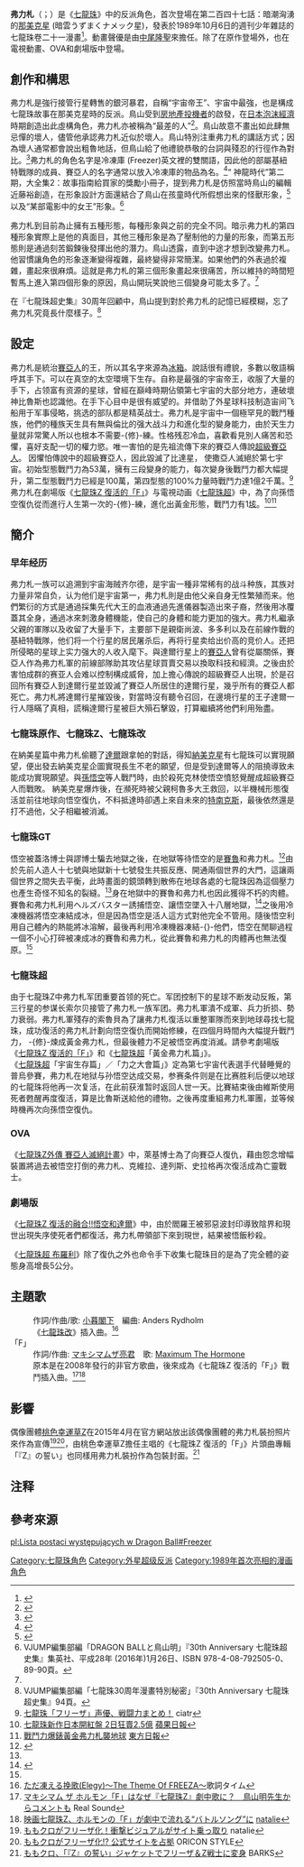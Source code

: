 {{noteTA|G1=DragonBall}}
{{Infobox animanga character
| name         =  弗力札
| japanese     = フリーザ
| english      = Frieza
| romaji       = Furīza
| series       = [[七龍珠|七龍珠]]
| image        =
| caption      = 
| first        = [[七龍珠|七龍珠]]第247話
| last         = 
| creator      =[[鳥山明|鳥山明]]
| voiced by    ={{flagicon|Japan}} [[中尾隆聖|中尾隆聖]]<br>{{flagicon|HK}} [[盧國權|盧國權]]/[[張炳強|張炳強]]/[[梁耀昌|梁耀昌]] ([[七龍珠Z|七龍珠Z]])<br>{{flagicon|HK}} [[梁耀昌|梁耀昌]] ([[七龍珠GT|七龍珠GT]])<br>{{flagicon|HK}} [[招世亮|招世亮]] ([[七龍珠_(動畫)|龍珠改]])<br>{{flagicon|HK}} [[伍博民|伍博民]] ([[七龍珠超|七龍珠超]])<br>{{flagicon|Taiwan}} 王慕航 ([[七龍珠Z|七龍珠Z]]<ref group="注">[[卫视中文台|卫视中文台]]</ref>／[[七龍珠GT|七龍珠GT]])<br>{{flagicon|Taiwan}} [[符爽|符爽]]<ref group="注">[[七龍珠Z_復活的融合!!悟空和達爾|七龍珠Z 復活的融合!!悟空和達爾]]、[[七龍珠Z_復活的「F」|七龍珠Z 復活的「F」]]</ref> ([[七龍珠Z|七龍珠Z]]劇場版)<br>{{flagicon|Taiwan}} [[胡大衛|胡大衛]] ([[七龍珠Z|七龍珠Z]]<ref group="注">巨童文化版</ref>)<br>{{flagicon|Taiwan}} [[孫中台|孫中台]]<ref group="注">ep.1</ref>→[[何志威|何志威]] ([[七龍珠改|七龍珠改]]/[[七龍珠超|七龍珠超]])<br />{{flagicon|Taiwan}} [[孫誠|孫誠]] ([[七龍珠超_布羅利|七龍珠超 布羅利]])<br>{{flagicon|China}} 刘钦 ([[七龍珠Z_復活的「F」|七龍珠Z 復活的「F」]])<br>{{flagicon|China}} [[图特哈蒙|冯盛]] ([[七龍珠超_布羅利|七龍珠超 布羅利]])
| oaux1 name=各地譯名
| oaux1= {{flagicon|China}} 弗-{}-利萨<br />{{flagicon|Taiwan}} 弗-{}-力札、弗-{}-利沙、飛里沙<br />{{flagicon|HK}} 菲-{}-利
| nickname     =
| alias        =
| age          =
| gender       =
| species      =[[外星人|外星人]]
| born         =
| death        =
| relatives    =弗洛斯特 (第6宇宙的族人)<br>齊爾德 (祖先)<br>[[库尔德王|库尔德王]] (父)<br>[[克維拉_(龍珠)|克維拉]] (兄)<br>克力札 (兒子)
}}
'''弗力札'''（{{lang-ja|フリーザ}}；{{lang-en|Frieza}}）是《[[七龍珠|七龍珠]]》中的反派角色，首次登場在第二百四十七話：暗潮洶湧的[[那美克星|那美克星]] (暗雲うずまくナメック星)，發表於1989年10月6日的週刊少年雜誌的七龍珠卷二十一漫畫<ref>{{cite web |url=http://mediaarts-db.jp/mg/magazines/322264 |title=週刊少年JUMP　1989/10/06　表示号数47 |website=Media Arts Database |publisher=Agency for Cultural Affairs |language=ja |accessdate=March 21, 2017 |archive-url=https://web.archive.org/web/20181024035314/https://mediaarts-db.jp/mg/magazines/322264 |archive-date=2018-10-24 |dead-url=yes }}</ref>。動畫聲優是由[[中尾隆聖|中尾隆聖]]來擔任。除了在原作登場外，也在電視動畫、OVA和劇場版中登場。

==創作和構思==
弗力札是強行接管行星轉售的銀河暴君，自稱“宇宙帝王”、宇宙中最強，也是構成七龍珠故事在那美克星時的反派。鳥山受到[[房地產|房地產]][[投機者|投機者]]的啟發，在[[日本泡沫經濟|日本泡沫經濟]]時期創造出此虛構角色，弗力札亦被稱為“最差的人”<ref name="Story">{{cite book |title=DRAGON BALL 大全集 2: 故事指南|year=1995|publisher=Shueisha|pages=261–265|language =ja|isbn=4-08-782752-6}}</ref>。鳥山故意不畫出如此肆無忌憚的壞人，儘管他承認弗力札近似於壞人。鳥山特別注重弗力札的講話方式；因為壞人通常都會說出粗魯地話，但鳥山給了他禮貌恭敬的台詞與殘忍的行徑作為對比。<ref name="SuperHistory">{{cite book |title=DRAGON BALL超史集30週年 - 超級歷史書 -|year=2016|publisher=Shueisha|pages=88–93|language=ja|isbn=978-4-08-792505-0}}</ref>弗力札的角色名字是冷凍庫 (Freezer)英文裡的雙關語，因此他的部屬基紐特戰隊的成員、賽亞人的名字通常以放入冷凍庫的物品為名。<ref name="TenkaDen">{{cite book |title=DRAGON BALL天下一伝說|year=2004|publisher=Shueisha|pages=80–91|language=ja|isbn=4-08-873705-9}}</ref>“ 神龍時代”第二期，大全集2：故事指南給買家的獎勵小冊子，提到弗力札是仿照當時鳥山的編輯近藤裕創造，在形象設計方面還結合了鳥山在孩童時代所假想出來的怪獸形象，<ref name="ST2">{{cite magazine |title=神龍時代2|publisher=Shueisha |page=6 |year=1995| language=ja}}</ref>以及“某部電影中的女王”形象。<ref name="30th">VJUMP編集部編「DRAGON BALLと鳥山明」『30th Anniversary 七龍珠超史集』集英社、平成28年 (2016年)1月26日、ISBN 978-4-08-792505-0、89-90頁。</ref>

弗力札到目前為止擁有五種形態，每種形象與之前的完全不同。暗示弗力札的第四種形象實際上是他的真面目，其他三種形象是為了壓制他的力量的形象，而第五形態則是通過刻苦鍛鍊後發揮出他的潛力。鳥山透露，直到中途才想到改變弗力札。他習慣讓角色的形象逐漸變得複雜，最終變得非常簡潔。如果他們的外表過於複雜，畫起來很麻煩。這就是弗力札的第三個形象畫起來很痛苦，所以維持的時間短暫馬上進入第四個形象的原因，鳥山開玩笑說他三個變身可能太多了。<ref name="SuperHistory"/>

在『七龍珠超史集』30周年回顧中，鳥山提到對於弗力札的記憶已經模糊，忘了弗力札究竟長什麼樣子。<ref>VJUMP編集部編「七龍珠30周年漫畫特別秘密」『30th Anniversary 七龍珠超史集』94頁。</ref>

==設定==
弗力札是統治[[賽亞人|賽亞人]]的王，所以其名字來源為[[冰箱|冰箱]]。說話很有禮貌，多數以敬語稱呼其手下。可以在真空的太空環境下生存。自称是最强的宇宙帝王，收服了大量的手下，占领富有资源的星球，曾經在巔峰時期佔領第七宇宙的大部分地方，連破壞神比魯斯也認識他。在手下心目中是很有威望的。并借助了外星球科技制造宙间飞船用于军事侵略，挑选的部队都是精英战士。弗力札是宇宙中一個極罕見的戰鬥種族，他們的種族天生具有無與倫比的强大战斗力和進化型的變身能力，由於天生力量就非常驚人所以也根本不需要-{修}-練。性格残忍冷血，喜歡看見別人痛苦和恐懼，喜好支配一切的權力慾。唯一害怕的是先祖流傳下來的賽亞人傳說[[超級賽亞人|超級賽亞人]]。 因懼怕傳說中的超級賽亞人，因此毀滅了比達星， 使撒亞人滅絕於第七宇宙。初始型態戰鬥力為53萬，擁有三段變身的能力，每次變身後戰鬥力都大幅提升，第二型態戰鬥力已經是100萬，第四型態的100%力量時戰鬥力達1億2千萬。<ref>[http://ciatr.jp/topics/55811 七龍珠「フリーザ」声優、戦闘力まとめ！] {{Wayback|url=http://ciatr.jp/topics/55811 |date=20160625110525 }}ciatr{{ja}}</ref>弗力札在劇場版《[[七龍珠Z_復活的「F」|七龍珠Z 復活的「F」]]》与電視动画《[[七龍珠超|七龍珠超]]》中，為了向孫悟空復仇從而進行人生第一次的-{修}-練，進化出黃金形態，戰鬥力有1[[垓|垓]]。<ref>[http://www.appledaily.com.tw/realtimenews/article/fun/20150421/596703/ 七龍珠新作日本開紅盤 2日狂賣2.5億] {{Wayback|url=http://www.appledaily.com.tw/realtimenews/article/fun/20150421/596703/ |date=20171016023617 }}[[蘋果日報|蘋果日報]]{{zh-tw}}</ref><ref>[http://orientaldaily.on.cc/cnt/lifestyle/20150521/00300_001.html 戰鬥力爆錶黃金弗力札襲地球] {{Wayback|url=http://orientaldaily.on.cc/cnt/lifestyle/20150521/00300_001.html |date=20191119123803 }}[[東方日報|東方日報]]{{zh-hk}}</ref>

==簡介==

===早年经历===
弗力札一族可以追溯到宇宙海贼齐尔德，是宇宙一種非常稀有的战斗种族，其族对力量非常自负，认为他们是宇宙第一，弗力札則是由他父亲自身无性繁殖而来。他們繁衍的方式是通過採集先代大王的血液通過先進儀器製造出來子裔，然後用冰覆蓋其全身，通過冰來刺激身體機能，使自己的身體和能力更加的強大。弗力札繼承父親的軍隊以及收留了大量手下，主要部下是親衛尚波、多多利以及在前線作戰的基紐特戰隊，他们将一个行星的居民屠杀后，再将行星卖给出价高的竞价人。还把所侵略的星球上实力强大的人收入麾下。與達爾行星上的[[賽亞人|賽亞人]]曾有從屬關係，賽亞人作為弗力札軍的前線部隊助其攻佔星球買賣交易以換取科技和經濟。之後由於害怕成群的赛亚人会难以控制構成威脅，加上擔心傳說的超級賽亞人出現，於是召回所有賽亞人到達爾行星並毀滅了賽亞人所居住的達爾行星，幾乎所有的賽亞人都死亡。弗力札將達爾行星摧毀後，對當時沒有聽令召回，在邊境行星的王子達爾一行人隱瞞了真相，謊稱達爾行星被巨大殞石擊毀，打算繼續將他們利用殆盡。

===七龍珠原作、七龍珠Z、七龍珠改===
在納美星篇中弗力札偷聽了[[達爾|達爾]]跟拿帕的對話，得知[[納美克星|納美克星]]有七龍珠可以實現願望，便出發去納美克星企圖實現長生不老的願望，但是受到達爾等人的阻撓導致未能成功實現願望。與[[孫悟空_(七龍珠)|孫悟空]]等人戰鬥時，由於殺死克林使悟空憤怒覺醒成超級賽亞人而戰敗。 納美克星爆炸後，在瀕死時被父親柯魯多大王救回，以半機械形態復活並前往地球向悟空復仇，不料抵達時卻遇上來自未來的[[特南克斯|特南克斯]]，最後依然還是打不過他，父子相繼被消滅。

===七龍珠GT===
{{main|七龍珠GT#終極人造人篇}}悟空被蓋洛博士與謬博士騙去地獄之後，在地獄等待悟空的是[[斯路|賽魯]]和弗力札。<ref name=":2">{{Cite comic||cartoonist=[[東映|東映]]、[[東映動畫|東映動畫]]、[[富士電視台|富士電視台]]|story=[[七龍珠GT|七龍珠GT]]|title=地獄の魔戦士!セル&フリーザ復活|volume=43|date=1997年4月23日}}</ref>由於先前人造人十七號與地獄新十七號發生共振反應、開通兩個世界的大門，這讓兩個世界之間失去平衡，此時畫面的鏡頭轉到散佈在地球各處的七龍珠因為這個壓力也產生奇怪不知名的裂縫。<ref name=":2" />身在地獄中的賽魯和弗力札也因此獲得不朽的肉體。賽魯和弗力札利用ヘルズバスター誘捕悟空、讓悟空墜入十八層地獄，<ref name=":3">{{Cite comic|cartoonist=[[東映|東映]]、[[東映動畫|東映動畫]]、[[富士電視台|富士電視台]]|story=[[七龍珠GT|七龍珠GT]]|title=究極の人造人間! 二人の17号合体|date=1997年4月30日|number=44}}</ref>之後用冷凍機器將悟空凍結成冰，但是因為悟空是活人這方式對他完全不管用。隨後悟空利用自己體內的熱能將冰溶解，最後再利用冷凍機器凍結-{}-他們，悟空在閒聊過程一個不小心打碎被凍成冰的賽魯和弗力札，從此賽魯和弗力札的肉體再也無法復原。<ref name=":3" />

===七龍珠超===
由于七龍珠Z中弗力札军团重要首领的死亡。军团控制下的星球不断发动反叛，第三行星的参谋长索尔贝接管了弗力札一族军团。弗力札軍潰不成軍、兵力折损、勢力衰弱。弗力札軍殘存的索魯貝為了讓弗力札復活以重整軍隊而來到地球尋找七龍珠，成功復活的弗力札計劃向悟空復仇而開始修練，在四個月時間內大幅提升戰鬥力， -{修}-煉成黃金弗力札，但最後體力不足被悟空再度消滅。請參考劇場版《[[七龍珠Z_復活的「F」|七龍珠Z 復活的「F」]]》和《[[七龍珠超|七龍珠超]]「黃金弗力札篇」》。<br/>

《[[七龍珠超|七龍珠超]]「宇宙生存篇」／「力之大會篇」》定為第七宇宙代表選手代替睡覺的普烏參賽，弗力札在地狱与孙悟空达成交易，参赛条件则是在比赛胜利后便以地球的七龍珠将他再一次复活，在此前获淮暂时返回人世一天。比賽結束後由維斯使用死者甦醒再度復活，算是比魯斯送給他的禮物。之後再度重組弗力札軍團，並等候時機再次向孫悟空復仇。<br />

===OVA===
《[[七龍珠Z外傳_賽亞人滅絕計畫|七龍珠Z外傳 賽亞人滅絕計畫]]》中，萊基博士為了向賽亞人復仇，藉由怨念增幅裝置將過去被悟空打倒的弗力札、克維拉、達列斯、史拉格再次復活成為亡靈戰士。

===劇場版===
《[[七龍珠Z_復活的融合!!悟空和達爾|七龍珠Z 復活的融合!!悟空和達爾]]》中，由於閻羅王被邪惡波封印導致陰界和現世出現失序使死者們都復活，弗力札帶領部下來到現世，結果被悟飯秒殺。

《[[七龍珠超_布羅利|七龍珠超 布羅利]]》除了復仇之外也命令手下收集七龍珠目的是為了完全體的姿態身高增長5公分。

==主題歌==
;{{lang|ja|ただ凍える挽歌(Elegy)〜The Theme Of FREEZA〜}}
:作詞/作曲/歌: [[小暮閣下|小暮閣下]]　編曲: Anders Rydholm
:《[[七龍珠改|七龍珠改]]》插入曲。<ref>[http://www.kasi-time.com/item-53257.html ただ凍える挽歌(Elegy)～The Theme Of FREEZA～]{{Dead link|date=2020年6月 |bot=InternetArchiveBot |fix-attempted=yes }}歌詞タイム{{ja}}</ref>
;「F」
:作詞/作曲: [[マキシマムザ亮君|マキシマムザ亮君]]　歌: [[Maximum_The_Hormone|Maximum The Hormone]]
:原本是在2008年發行的非官方歌曲，後來成為《七龍珠Z 復活的「F」》戰鬥插入曲。<ref>[http://realsound.jp/2015/01/post-2164.html マキシマム ザ ホルモン「F」はなぜ『七龍珠Z』劇中歌に？　鳥山明先生からコメントも] {{Wayback|url=http://realsound.jp/2015/01/post-2164.html |date=20211008181147 }}Real Sound{{ja}}</ref><ref>[http://natalie.mu/comic/news/135395 映画七龍珠Z、ホルモンの「F」が劇中で流れる“バトルソング”に] {{Wayback|url=http://natalie.mu/comic/news/135395 |date=20190629012349 }}[[natalie|natalie]]{{ja}}</ref>

==影響==
偶像團體[[桃色幸運草Z|桃色幸運草Z]]在2015年4月在官方網站放出該偶像團體的弗力札裝扮照片來作為宣傳<ref>[http://natalie.mu/music/news/142629 ももクロがフリーザ化！衝撃ビジュアルがサイト乗っ取り] {{Wayback|url=http://natalie.mu/music/news/142629 |date=20190511141534 }}natalie{{ja}}</ref><ref>[http://www.oricon.co.jp/news/2050946/full/ ももクロがフリーザ化!? 公式サイトを占拠] {{Wayback|url=http://www.oricon.co.jp/news/2050946/full/ |date=20191201150236 }}ORICON STYLE{{ja}}</ref>，由桃色幸運草Z擔任主唱的《七龍珠Z 復活的「F」》片頭曲專輯「『Z』の誓い」也同樣用弗力札裝扮作為包裝封面。<ref>[http://www.barks.jp/news/?id=1000114458 ももクロ、「『Z』の誓い」ジャケットでフリーザ＆Z戦士に変身] {{Wayback|url=http://www.barks.jp/news/?id=1000114458 |date=20191202052330 }}BARKS{{ja}}</ref>

== 注释 ==
<references group="注" />

==參考來源==
{{reflist|2}}

{{七龍珠}}
{{鳥山明}}

{{DEFAULTSORT:Furīza}}
[[Category:七龍珠角色|Category:七龍珠角色]]
[[Category:外星超级反派|Category:外星超级反派]]
[[Category:1989年首次亮相的漫画角色|Category:1989年首次亮相的漫画角色]]
[[pl:Lista_postaci_występujących_w_Dragon_Ball#Freezer|pl:Lista postaci występujących w Dragon Ball#Freezer]]